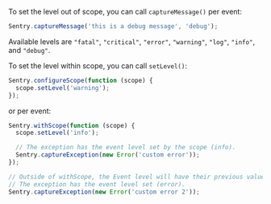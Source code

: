 To set the level out of scope, you can call `captureMessage()` per event:

```javascript
Sentry.captureMessage('this is a debug message', 'debug');
```

Available levels are `"fatal"`, `"critical"`, `"error"`, `"warning"`, `"log"`, `"info"`, and `"debug"`.

To set the level within scope, you can call `setLevel()`:

```javascript
Sentry.configureScope(function (scope) {
  scope.setLevel('warning');
});
```

or per event:

```javascript
Sentry.withScope(function (scope) {
  scope.setLevel('info');

  // The exception has the event level set by the scope (info).
  Sentry.captureException(new Error('custom error'));
});

// Outside of withScope, the Event level will have their previous value restored.
// The exception has the event level set (error).
Sentry.captureException(new Error('custom error 2'));
```
